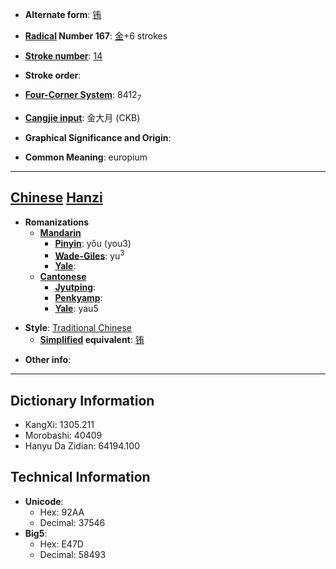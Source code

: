 * '''Alternate form''': [[铕]]

* '''[[Wiktionary:Chinese radical index| Radical]] Number 167''': [[Wiktionary:Chinese radical index 金|金]]+6 strokes

* '''[[Wiktionary:Chinese total strokes index|Stroke number]]''': [[Wiktionary:Chinese total strokes index 14|14]]

* '''Stroke order''': 

* '''[[Wiktionary:Chinese four corner index|Four-Corner System]]''': 8412<sub>7</sub>

* '''[[Wiktionary:Chinese Cangjie index|Cangjie input]]''': 金大月 (CKB)

* '''Graphical Significance and Origin''': 

* '''Common Meaning''': europium

----

== [[Chinese]] [[Hanzi]] ==

* '''Romanizations'''
** '''[[Mandarin]]'''
*** '''[[Pinyin]]''': yǒu (you3)
*** '''[[Wade-Giles]]''': yu<sup>3</sup>
*** '''[[Yale]]''': 
** '''[[Cantonese]]'''
*** '''[[Jyutping]]''':
*** '''[[Penkyamp]]''': 
*** '''[[Yale]]''': yau5

* '''Style''': [[Traditional Chinese]] 
** '''[[Simplified Chinese|Simplified]] equivalent''': [[铕]]

* '''Other info''': 

----

== Dictionary Information ==

* KangXi: 1305.211
* Morobashi: 40409
* Hanyu Da Zidian: 64194.100

== Technical Information ==

* '''Unicode''':
** Hex: 92AA
** Decimal: 37546
* '''Big5''':
** Hex: E47D
** Decimal: 58493